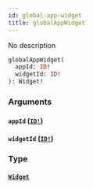 ```yaml
---
id: global-app-widget
title: globalAppWidget
---
```


No description

```graphql
globalAppWidget(
  appId: ID!
  widgetId: ID!
): Widget!

```

### Arguments

#### `appId` ([`ID!`](/docs/graphql/scalars/id))

#### `widgetId` ([`ID!`](/docs/graphql/scalars/id))

### Type

#### [`Widget`](/docs/graphql/objects/widget)
